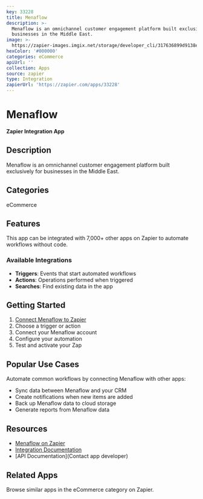 ```yaml
---
key: 33228
title: Menaflow
description: >-
  Menaflow is an omnichannel customer engagement platform built exclusively for
  businesses in the Middle East.
image: >-
  https://zapier-images.imgix.net/storage/developer_cli/317636899d9138e378bd9139f15534a8.png?auto=format%2Ccompress&ixlib=python-3.0.0&q=50
hexColor: '#000000'
categories: eCommerce
apiUrl: ''
collection: Apps
source: zapier
type: Integration
zapierUrl: 'https://zapier.com/apps/33228'
---
```

# Menaflow

**Zapier Integration App**

## Description

Menaflow is an omnichannel customer engagement platform built exclusively for businesses in the Middle East.

## Categories

eCommerce

## Features

This app can be integrated with 7,000+ other apps on Zapier to automate workflows without code.

### Available Integrations

- **Triggers**: Events that start automated workflows
- **Actions**: Operations performed when triggered
- **Searches**: Find existing data in the app

## Getting Started

1. [Connect Menaflow to Zapier](https://zapier.com/apps/33228)
2. Choose a trigger or action
3. Connect your Menaflow account
4. Configure your automation
5. Test and activate your Zap

## Popular Use Cases

Automate common workflows by connecting Menaflow with other apps:

- Sync data between Menaflow and your CRM
- Create notifications when new items are added
- Back up Menaflow data to cloud storage
- Generate reports from Menaflow data

## Resources

- [Menaflow on Zapier](https://zapier.com/apps/33228)
- [Integration Documentation](https://zapier.com/apps/33228/integrations)
- [API Documentation](Contact app developer)

## Related Apps

Browse similar apps in the eCommerce category on Zapier.
